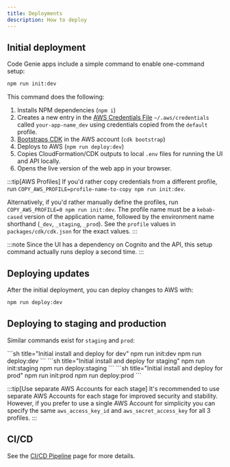 ```yaml
---
title: Deployments
description: How to deploy
---
```


## Initial deployment

Code Genie apps include a simple command to enable one-command setup:

```sh
npm run init:dev
```

This command does the following:

1. Installs NPM dependencies (`npm i`)
1. Creates a new entry in the [AWS Credentials File](https://docs.aws.amazon.com/cli/latest/userguide/cli-configure-files.html) `~/.aws/credentials` called `your-app-name_dev` using credentials copied from the `default` profile.
1. [Bootstraps CDK](https://docs.aws.amazon.com/cdk/v2/guide/bootstrapping.html) in the AWS account (`cdk bootstrap`)
1. Deploys to AWS (`npm run deploy:dev`)
1. Copies CloudFormation/CDK outputs to local `.env` files for running the UI and API locally.
1. Opens the live version of the web app in your browser.

:::tip[AWS Profiles]
If you'd rather copy credentials from a different profile, run `COPY_AWS_PROFILE=profile-name-to-copy npm run init:dev`.

Alternatively, if you'd rather manually define the profiles, run `COPY_AWS_PROFILE=0 npm run init:dev`. The profile name must be a `kebab-cased` version of the application name, followed by the environment name shorthand (`_dev`, `_staging`, `_prod`). See the `profile` values in `packages/cdk/cdk.json` for the exact values.
:::

:::note
Since the UI has a dependency on Cognito and the API, this setup command actually runs deploy a second time.
:::

## Deploying updates

After the initial deployment, you can deploy changes to AWS with:

```sh
npm run deploy:dev
```

## Deploying to staging and production

Similar commands exist for `staging` and `prod`:

<Tabs>
<TabItem label="dev">
```sh title="Initial install and deploy for dev"
npm run init:dev
npm run deploy:dev
```
</TabItem>
<TabItem label="staging">
```sh title="Initial install and deploy for staging"
npm run init:staging
npm run deploy:staging
```
</TabItem>
<TabItem label="prod">
```sh title="Initial install and deploy for prod"
npm run init:prod
npm run deploy:prod
```
</TabItem>
</Tabs>

:::tip[Use separate AWS Accounts for each stage]
It's recommended to use separate AWS Accounts for each stage for improved security and stability. However, if you prefer to use a single AWS Account for simplicity you can specify the same `aws_access_key_id` and `aws_secret_access_key` for all 3 profiles.
:::

## CI/CD

See the [CI/CD Pipeline](../project-walkthrough/ci-cd-pipeline) page for more details.